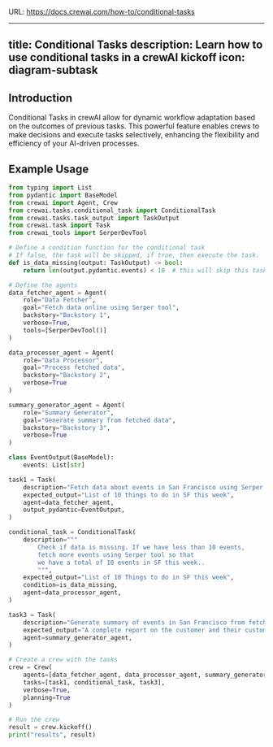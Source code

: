 URL: https://docs.crewai.com/how-to/conditional-tasks

---
title: Conditional Tasks
description: Learn how to use conditional tasks in a crewAI kickoff
icon: diagram-subtask
---

## Introduction

Conditional Tasks in crewAI allow for dynamic workflow adaptation based on the outcomes of previous tasks. 
This powerful feature enables crews to make decisions and execute tasks selectively, enhancing the flexibility and efficiency of your AI-driven processes.

## Example Usage

```python Code
from typing import List
from pydantic import BaseModel
from crewai import Agent, Crew
from crewai.tasks.conditional_task import ConditionalTask
from crewai.tasks.task_output import TaskOutput
from crewai.task import Task
from crewai_tools import SerperDevTool

# Define a condition function for the conditional task
# If false, the task will be skipped, if true, then execute the task.
def is_data_missing(output: TaskOutput) -> bool:
    return len(output.pydantic.events) < 10  # this will skip this task

# Define the agents
data_fetcher_agent = Agent(
    role="Data Fetcher",
    goal="Fetch data online using Serper tool",
    backstory="Backstory 1",
    verbose=True,
    tools=[SerperDevTool()]
)

data_processor_agent = Agent(
    role="Data Processor",
    goal="Process fetched data",
    backstory="Backstory 2",
    verbose=True
)

summary_generator_agent = Agent(
    role="Summary Generator",
    goal="Generate summary from fetched data",
    backstory="Backstory 3",
    verbose=True
)

class EventOutput(BaseModel):
    events: List[str]

task1 = Task(
    description="Fetch data about events in San Francisco using Serper tool",
    expected_output="List of 10 things to do in SF this week",
    agent=data_fetcher_agent,
    output_pydantic=EventOutput,
)

conditional_task = ConditionalTask(
    description="""
        Check if data is missing. If we have less than 10 events,
        fetch more events using Serper tool so that
        we have a total of 10 events in SF this week..
        """,
    expected_output="List of 10 Things to do in SF this week",
    condition=is_data_missing,
    agent=data_processor_agent,
)

task3 = Task(
    description="Generate summary of events in San Francisco from fetched data",
    expected_output="A complete report on the customer and their customers and competitors, including their demographics, preferences, market positioning and audience engagement.",
    agent=summary_generator_agent,
)

# Create a crew with the tasks
crew = Crew(
    agents=[data_fetcher_agent, data_processor_agent, summary_generator_agent],
    tasks=[task1, conditional_task, task3],
    verbose=True,
    planning=True
)

# Run the crew
result = crew.kickoff()
print("results", result)
```
